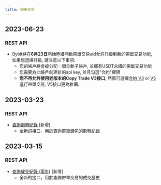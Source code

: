 ```yaml
---
title: 跟單交易
---
```

## 2023-06-23
### REST API
* Bybit將在**6月23日**開始陸續開啟帶單交易uid允許升級到新的帶單交易功能, 如果您選擇升級, 請注意以下事項:
  * 您的帳戶將會被分配一個全新子帳戶, 並擁有USDT永續的帶單交易功能
  * 您需要為此帳戶創建新的api key, 並且勾選"合約"權限
  * **您不再允許使用老版本的Copy Trade V3接口**, 然而可選擇[合約 V3](/derivatives/contract/place-order) or [V5](/v5/order/create-order)進行帶單交易, V5接口更為推薦.

## 2023-03-23
### REST API
* [查詢劃轉紀錄](../copy-trade/account/transfer-list) [新增]
    * 全新的接口，用於查詢帶單錢包的劃轉紀錄

## 2023-03-15
### REST API
* [查詢成交紀錄 (兩年)](../copy-trade/position/execution-list) [新增]
    * 全新的接口，用於查詢帶單交易的成交歷史
